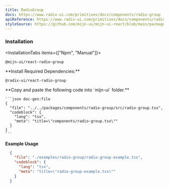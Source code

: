 ```yaml
---
title: RadioGroup
docs: https://www.radix-ui.com/primitives/docs/components/radio-group
apiReference: https://www.radix-ui.com/primitives/docs/components/radio-group#api-reference
styleSource: https://github.com/mijn-ui/mijn-ui-react/blob/main/packages/theme/src/components/radio-group.ts
---
```



<ComponentPreview>
  <RadioGroupExample />
</ComponentPreview>

### Installation

<InstallationTabs items={["Npm", "Manual"]}>
  <InstallationTabsContent value="Npm">
  ```package-install
  @mijn-ui/react-radio-group
  ```
  </InstallationTabsContent>
  <InstallationTabsContent value="Manual">

  <Steps>
  <Step>
  **Install Required Dependencies:**

  ```package-install
  @radix-ui/react-radio-group
  ```
  </Step>

  <Step>
    **Copy and paste the following code into  `mijn-ui` folder.**

    ```json doc-gen:file
    {
      "file": "../../packages/components/radio-group/src/radio-group.tsx",
      "codeblock": {
        "lang": "tsx",
        "meta": "title=\"components/radio-group.tsx\""
      }
    }
    ```

  </Step>
</Steps>
</InstallationTabsContent>
</InstallationTabs>

**Example Usage**

```json doc-gen:file
  {
    "file": "./examples/radio-group/radio-group-example.tsx",
    "codeblock": {
      "lang": "tsx",
      "meta": "title=\"radio-group-example.tsx\""
    }
  }

